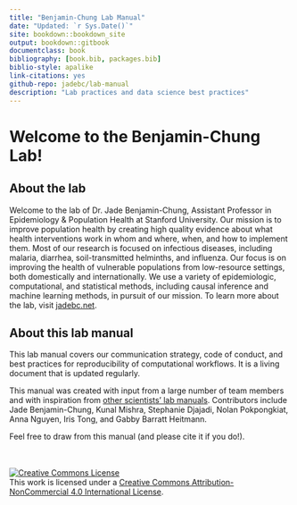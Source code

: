 ```yaml
--- 
title: "Benjamin-Chung Lab Manual"
date: "Updated: `r Sys.Date()`"
site: bookdown::bookdown_site
output: bookdown::gitbook
documentclass: book
bibliography: [book.bib, packages.bib]
biblio-style: apalike
link-citations: yes
github-repo: jadebc/lab-manual
description: "Lab practices and data science best practices"
---
```


# Welcome to the Benjamin-Chung Lab!

## About the lab
Welcome to the lab of Dr. Jade Benjamin-Chung, Assistant Professor in Epidemiology & Population Health at Stanford University. Our mission is to improve population health by creating high quality evidence about what health interventions work in whom and where, when, and how to implement them. Most of our research is focused on infectious diseases, including malaria, diarrhea, soil-transmitted helminths, and influenza. Our focus is on improving the health of vulnerable populations from low-resource settings, both domestically and internationally. We use a variety of epidemiologic, computational, and statistical methods, including causal inference and machine learning methods, in pursuit of our mission. To learn more about the lab, visit [jadebc.net](https://jadebc.net).

## About this lab manual
This lab manual covers our communication strategy, code of conduct, and best practices for reproducibility of computational workflows. It is a living document that is updated regularly. 

This manual was created with input from a large number of team members and with inspiration from [other scientists' lab manuals](https://github.com/alylab/labmanual/blob/master/aly-lab-manual.pdf). 
Contributors include Jade Benjamin-Chung, Kunal Mishra, Stephanie Djajadi, Nolan Pokpongkiat, Anna Nguyen, Iris Tong, and Gabby Barratt Heitmann.

Feel free to draw from this manual (and please cite it if you do!).  

<!-- https://beierlab.com/lab-antiracism-statement/ -->
<!-- https://ib.berkeley.edu/labs/stillman/images/Stillman%20Lab%20Anti.pdf -->
<br>
<br>
<a rel="license" href="http://creativecommons.org/licenses/by-nc/4.0/"><img alt="Creative Commons License" style="border-width:0" src="https://i.creativecommons.org/l/by-nc/4.0/88x31.png" /></a><br />This work is licensed under a <a rel="license" href="http://creativecommons.org/licenses/by-nc/4.0/">Creative Commons Attribution-NonCommercial 4.0 International License</a>.
